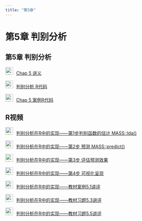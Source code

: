 ```yaml
---
title: "第5章"
---
```


# 第5章 判别分析

## 第5章 判别分析

<img src="img/teacher.png" alt="讲义" style="width: 24px; height: 24px;margin-right: 10px">[Chap 5  讲义](https://lizongzhang.github.io/mvs/chap5.html)

<img src="img/code.png" alt="讲义" style="width: 24px; height: 24px;margin-right: 10px">[判别分析 R代码](https://lizongzhang.github.io/mvs/5DA.html)

<img src="img/code.png" alt="讲义" style="width: 24px; height: 24px;margin-right: 10px">[Chap 5 案例R代码](https://lizongzhang.github.io/mvs/5DAcase.html)

##  R视频  
  
<img src="img/video.png" alt="讲义" style="width: 24px; height: 24px;margin-right: 10px">[判别分析在R中的实现——第1步判别函数的估计 MASS::lda()](https://www.bilibili.com/video/BV1Ad4y1B7Qj/)
      
<img src="img/video.png" alt="讲义" style="width: 24px; height: 24px;margin-right: 10px">[判别分析在R中的实现——第2步 预测 MASS::predict()](https://www.bilibili.com/video/BV1Ee411j7k7/)
      
<img src="img/video.png" alt="讲义" style="width: 24px; height: 24px;margin-right: 10px">[判别分析在R中的实现——第3步 评估预测效果](https://www.bilibili.com/video/BV1ae4y1z7wB/)

<img src="img/video.png" alt="讲义" style="width: 24px; height: 24px;margin-right: 10px">[判别分析在R中的实现——第4步 可视化呈现](https://www.bilibili.com/video/BV1YN4y1A7pA/)
      
<img src="img/video.png" alt="讲义" style="width: 24px; height: 24px;margin-right: 10px">[判别分析在R中的实现——教材案例5.1讲评](https://www.bilibili.com/video/BV1Sd4y1v728/)
      
<img src="img/video.png" alt="讲义" style="width: 24px; height: 24px;margin-right: 10px">[判别分析在R中的实现——教材习题5.3讲评](https://www.bilibili.com/video/BV1R14y187xf/)      
      
<img src="img/video.png" alt="讲义" style="width: 24px; height: 24px;margin-right: 10px">[判别分析在R中的实现——教材习题5.5讲评](https://www.bilibili.com/video/BV1PG411E7FZ/)

  
